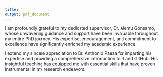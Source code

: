 ```yaml
---
title: ''
output: pdf_document
---
```


\section*{Acknowledgements}

I am profoundly grateful to my dedicated supervisor, Dr. Alemu Gonsamo, whose unwavering guidance and support have been invaluable throughout my entire PhD journey. His expertise, encouragement, and commitment to excellence have significantly enriched my academic experience.

I extend my sincere appreciation to Dr. Anthonio Paeza for imparting his expertise and providing a comprehensive introduction to R and GitHub. His insightful teaching has equipped me with essential skills that have proven instrumental in my research endeavors. 